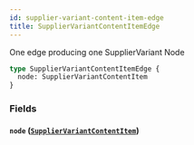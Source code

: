 ```yaml
---
id: supplier-variant-content-item-edge
title: SupplierVariantContentItemEdge
---
```


One edge producing one SupplierVariant Node

```graphql
type SupplierVariantContentItemEdge {
  node: SupplierVariantContentItem
}
```

### Fields

#### `node` ([`SupplierVariantContentItem`](/developers/supplier-apis/supply-api/graphql/reference/objects/supplier-variant-content-item))
